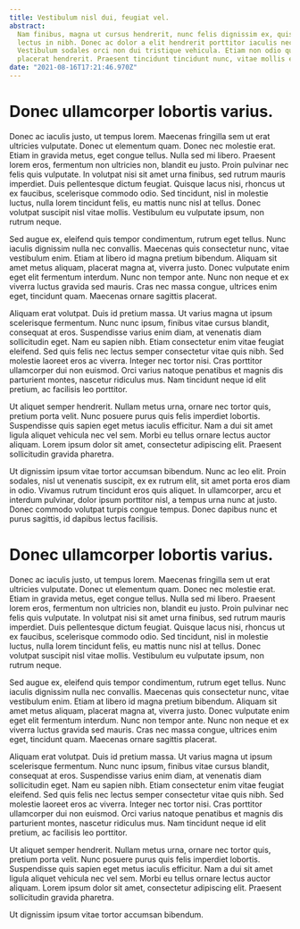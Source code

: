 ```yaml
---
title: Vestibulum nisl dui, feugiat vel.
abstract:
  Nam finibus, magna ut cursus hendrerit, nunc felis dignissim ex, quis rhoncus odio
  lectus in nibh. Donec ac dolor a elit hendrerit porttitor iaculis nec nibh.
  Vestibulum sodales orci non dui tristique vehicula. Etiam non odio quam. Curabitur finibus
  placerat hendrerit. Praesent tincidunt tincidunt nunc, vitae mollis est eleifend eu.
date: "2021-08-16T17:21:46.970Z"
---
```


# Donec ullamcorper lobortis varius.

Donec ac iaculis justo, ut tempus lorem. Maecenas fringilla sem ut erat ultricies vulputate. Donec ut elementum quam. Donec nec molestie erat. Etiam in gravida metus, eget congue tellus. Nulla sed mi libero. Praesent lorem eros, fermentum non ultricies non, blandit eu justo. Proin pulvinar nec felis quis vulputate. In volutpat nisi sit amet urna finibus, sed rutrum mauris imperdiet. Duis pellentesque dictum feugiat. Quisque lacus nisi, rhoncus ut ex faucibus, scelerisque commodo odio. Sed tincidunt, nisl in molestie luctus, nulla lorem tincidunt felis, eu mattis nunc nisl at tellus. Donec volutpat suscipit nisl vitae mollis. Vestibulum eu vulputate ipsum, non rutrum neque.

Sed augue ex, eleifend quis tempor condimentum, rutrum eget tellus. Nunc iaculis dignissim nulla nec convallis. Maecenas quis consectetur nunc, vitae vestibulum enim. Etiam at libero id magna pretium bibendum. Aliquam sit amet metus aliquam, placerat magna at, viverra justo. Donec vulputate enim eget elit fermentum interdum. Nunc non tempor ante. Nunc non neque et ex viverra luctus gravida sed mauris. Cras nec massa congue, ultrices enim eget, tincidunt quam. Maecenas ornare sagittis placerat.

Aliquam erat volutpat. Duis id pretium massa. Ut varius magna ut ipsum scelerisque fermentum. Nunc nunc ipsum, finibus vitae cursus blandit, consequat at eros. Suspendisse varius enim diam, at venenatis diam sollicitudin eget. Nam eu sapien nibh. Etiam consectetur enim vitae feugiat eleifend. Sed quis felis nec lectus semper consectetur vitae quis nibh. Sed molestie laoreet eros ac viverra. Integer nec tortor nisi. Cras porttitor ullamcorper dui non euismod. Orci varius natoque penatibus et magnis dis parturient montes, nascetur ridiculus mus. Nam tincidunt neque id elit pretium, ac facilisis leo porttitor.

Ut aliquet semper hendrerit. Nullam metus urna, ornare nec tortor quis, pretium porta velit. Nunc posuere purus quis felis imperdiet lobortis. Suspendisse quis sapien eget metus iaculis efficitur. Nam a dui sit amet ligula aliquet vehicula nec vel sem. Morbi eu tellus ornare lectus auctor aliquam. Lorem ipsum dolor sit amet, consectetur adipiscing elit. Praesent sollicitudin gravida pharetra.

Ut dignissim ipsum vitae tortor accumsan bibendum. Nunc ac leo elit. Proin sodales, nisl ut venenatis suscipit, ex ex rutrum elit, sit amet porta eros diam in odio. Vivamus rutrum tincidunt eros quis aliquet. In ullamcorper, arcu et interdum pulvinar, dolor ipsum porttitor nisl, a tempus urna nunc at justo. Donec commodo volutpat turpis congue tempus. Donec dapibus nunc et purus sagittis, id dapibus lectus facilisis.

# Donec ullamcorper lobortis varius.

Donec ac iaculis justo, ut tempus lorem. Maecenas fringilla sem ut erat ultricies vulputate. Donec ut elementum quam. Donec nec molestie erat. Etiam in gravida metus, eget congue tellus. Nulla sed mi libero. Praesent lorem eros, fermentum non ultricies non, blandit eu justo. Proin pulvinar nec felis quis vulputate. In volutpat nisi sit amet urna finibus, sed rutrum mauris imperdiet. Duis pellentesque dictum feugiat. Quisque lacus nisi, rhoncus ut ex faucibus, scelerisque commodo odio. Sed tincidunt, nisl in molestie luctus, nulla lorem tincidunt felis, eu mattis nunc nisl at tellus. Donec volutpat suscipit nisl vitae mollis. Vestibulum eu vulputate ipsum, non rutrum neque.

Sed augue ex, eleifend quis tempor condimentum, rutrum eget tellus. Nunc iaculis dignissim nulla nec convallis. Maecenas quis consectetur nunc, vitae vestibulum enim. Etiam at libero id magna pretium bibendum. Aliquam sit amet metus aliquam, placerat magna at, viverra justo. Donec vulputate enim eget elit fermentum interdum. Nunc non tempor ante. Nunc non neque et ex viverra luctus gravida sed mauris. Cras nec massa congue, ultrices enim eget, tincidunt quam. Maecenas ornare sagittis placerat.

Aliquam erat volutpat. Duis id pretium massa. Ut varius magna ut ipsum scelerisque fermentum. Nunc nunc ipsum, finibus vitae cursus blandit, consequat at eros. Suspendisse varius enim diam, at venenatis diam sollicitudin eget. Nam eu sapien nibh. Etiam consectetur enim vitae feugiat eleifend. Sed quis felis nec lectus semper consectetur vitae quis nibh. Sed molestie laoreet eros ac viverra. Integer nec tortor nisi. Cras porttitor ullamcorper dui non euismod. Orci varius natoque penatibus et magnis dis parturient montes, nascetur ridiculus mus. Nam tincidunt neque id elit pretium, ac facilisis leo porttitor.

Ut aliquet semper hendrerit. Nullam metus urna, ornare nec tortor quis, pretium porta velit. Nunc posuere purus quis felis imperdiet lobortis. Suspendisse quis sapien eget metus iaculis efficitur. Nam a dui sit amet ligula aliquet vehicula nec vel sem. Morbi eu tellus ornare lectus auctor aliquam. Lorem ipsum dolor sit amet, consectetur adipiscing elit. Praesent sollicitudin gravida pharetra.

Ut dignissim ipsum vitae tortor accumsan bibendum.
